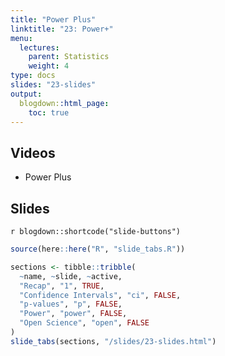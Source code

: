 ```yaml
---
title: "Power Plus"
linktitle: "23: Power+"
menu:
  lectures:
    parent: Statistics
    weight: 4
type: docs
slides: "23-slides"
output:
  blogdown::html_page:
    toc: true
---
```


## Videos

- Power Plus

## Slides

`r blogdown::shortcode("slide-buttons")`

```r

source(here::here("R", "slide_tabs.R"))

sections <- tibble::tribble(
  ~name, ~slide, ~active,
  "Recap", "1", TRUE,
  "Confidence Intervals", "ci", FALSE,
  "p-values", "p", FALSE,
  "Power", "power", FALSE,
  "Open Science", "open", FALSE
)
slide_tabs(sections, "/slides/23-slides.html")
```